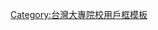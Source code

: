 {{Userbox
  |id=澎科大<!--[[File:TW_edu_NPIT-logo.gif|48px]]。注意合理使用之规定：“绝对不能将“合理使用”之图片，放入个人的用户页面进行展示。”-->
  |id-c=white
  |info=這位用戶是'''[[:Category:國立澎湖科技大學維基人|國立澎湖科技大學]]'''的學生、校友或教職人員。
  |info-c=#E0E8FF
  |info-s=10
  |border-c=#aaaa00
}}<includeonly>[[Category:國立澎湖科技大學維基人|{{PAGENAME}}]]</includeonly>
<noinclude>
<p style="clear: both; padding-top: 2em">
[[Category:台灣大專院校用戶框模板]]
</noinclude>